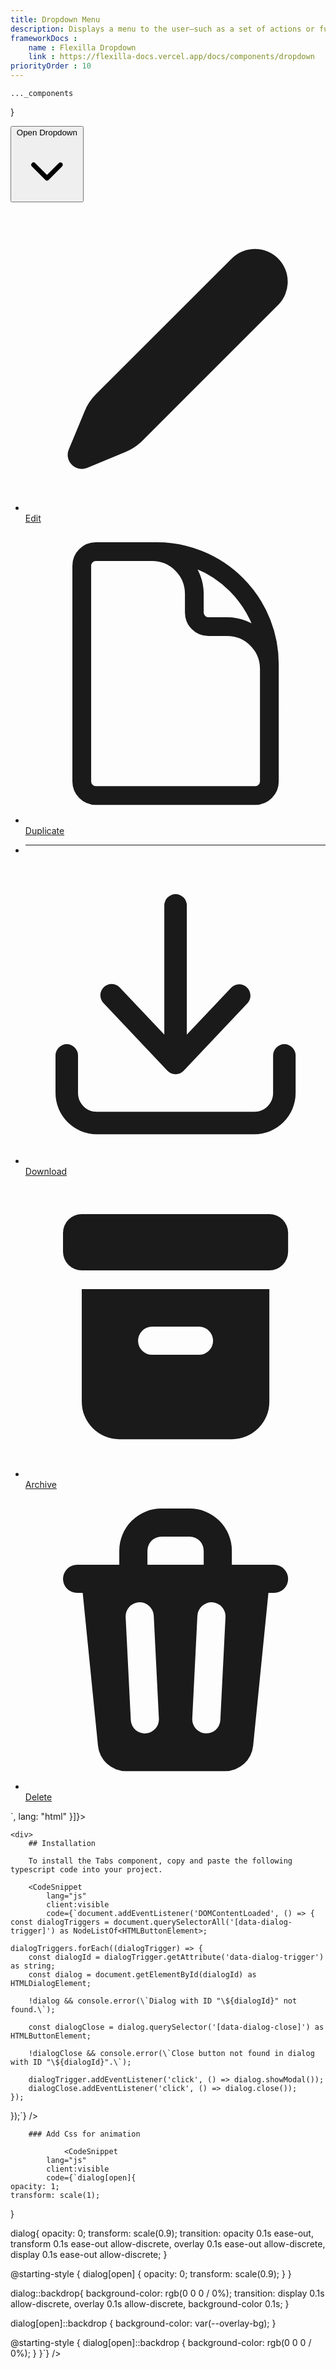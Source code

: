 ```yaml
---
title: Dropdown Menu
description: Displays a menu to the user—such as a set of actions or functions—triggered by a button.
frameworkDocs : 
    name : Flexilla Dropdown
    link : https://flexilla-docs.vercel.app/docs/components/dropdown
priorityOrder : 10
---
```



    ..._components
}

<div className="space-y-20">
    <PreviewBlock codeBlocks={
              [{
            code:`<div>
    <button data-dropdown-trigger data-dropdown-id="myDropdown" class="btn variant-outlined sz-md">
        <span class="btn-label">Open Dropdown</span>
        <svg xmlns="http://www.w3.org/2000/svg" viewBox="0 0 20 20" fill="currentColor" class="size-4">
            <path fill-rule="evenodd" d="M5.22 8.22a.75.75 0 0 1 1.06 0L10 11.94l3.72-3.72a.75.75 0 1 1 1.06 1.06l-4.25 4.25a.75.75 0 0 1-1.06 0L5.22 9.28a.75.75 0 0 1 0-1.06Z" clip-rule="evenodd"></path>
        </svg>
    </button>
    <ul role="menu" id="myDropdown" tabindex="-1" aria-labelledby="menubutton1" aria-activedescendant="mi1" class="bg-ui invisible fixed left-[--fx-popper-placement-x] top-[--fx-popper-placement-y] z-50 w-40 overflow-hidden rounded-[calc(var(--btn-radius)+0.25rem)] border p-1 shadow-lg data-[state=open]:visible data-[state=open]:opacity-100">
        <li id="mi1" role="menuitem">
            <a href="#" class="btn sz-md justify-start hover:bg-primary-600 hover:text-white">
                <svg xmlns="http://www.w3.org/2000/svg" viewBox="0 0 16 16" fill="currentColor" class="size-4">
                    <path fill-rule="evenodd" d="M11.013 2.513a1.75 1.75 0 0 1 2.475 2.474L6.226 12.25a2.751 2.751 0 0 1-.892.596l-2.047.848a.75.75 0 0 1-.98-.98l.848-2.047a2.75 2.75 0 0 1 .596-.892l7.262-7.261Z" clip-rule="evenodd"></path>
                </svg>
                Edit
            </a>
        </li>
        <li id="mi2" role="menuitem">
            <a href="#" class="btn sz-md justify-start hover:bg-primary-600 hover:text-white">
                <svg xmlns="http://www.w3.org/2000/svg" fill="none" viewBox="0 0 24 24" stroke-width="1.5" stroke="currentColor" class="size-4">
                    <path stroke-linecap="round" stroke-linejoin="round" d="M19.5 14.25v-2.625a3.375 3.375 0 0 0-3.375-3.375h-1.5A1.125 1.125 0 0 1 13.5 7.125v-1.5a3.375 3.375 0 0 0-3.375-3.375H8.25m2.25 0H5.625c-.621 0-1.125.504-1.125 1.125v17.25c0 .621.504 1.125 1.125 1.125h12.75c.621 0 1.125-.504 1.125-1.125V11.25a9 9 0 0 0-9-9Z"></path>
                </svg>
                Duplicate
            </a>
        </li>
        <li class="mx-3.5 my-1">
            <hr />
        </li>
        <li id="mi2" role="menuitem">
            <a href="#" class="btn sz-md justify-start hover:bg-primary-600 hover:text-white">
                <svg xmlns="http://www.w3.org/2000/svg" viewBox="0 0 20 20" fill="currentColor" class="size-4">
                    <path d="M10.75 2.75a.75.75 0 0 0-1.5 0v8.614L6.295 8.235a.75.75 0 1 0-1.09 1.03l4.25 4.5a.75.75 0 0 0 1.09 0l4.25-4.5a.75.75 0 0 0-1.09-1.03l-2.955 3.129V2.75Z"></path>
                    <path d="M3.5 12.75a.75.75 0 0 0-1.5 0v2.5A2.75 2.75 0 0 0 4.75 18h10.5A2.75 2.75 0 0 0 18 15.25v-2.5a.75.75 0 0 0-1.5 0v2.5c0 .69-.56 1.25-1.25 1.25H4.75c-.69 0-1.25-.56-1.25-1.25v-2.5Z"></path>
                </svg>
                Download
            </a>
        </li>
        <li id="mi3" role="menuitem">
            <a href="#" class="btn sz-md justify-start hover:bg-primary-600 hover:text-white">
                <svg xmlns="http://www.w3.org/2000/svg" viewBox="0 0 16 16" fill="currentColor" class="size-4">
                    <path d="M3 2a1 1 0 0 0-1 1v1a1 1 0 0 0 1 1h10a1 1 0 0 0 1-1V3a1 1 0 0 0-1-1H3Z"></path>
                    <path fill-rule="evenodd" d="M3 6h10v6a2 2 0 0 1-2 2H5a2 2 0 0 1-2-2V6Zm3 2.75A.75.75 0 0 1 6.75 8h2.5a.75.75 0 0 1 0 1.5h-2.5A.75.75 0 0 1 6 8.75Z" clip-rule="evenodd"></path>
                </svg>
                Archive
            </a>
        </li>
        <li id="mi2" role="menuitem">
            <a href="#" class="btn sz-md justify-start hover:bg-primary-600 hover:text-white">
                <svg xmlns="http://www.w3.org/2000/svg" viewBox="0 0 16 16" fill="currentColor" class="size-4">
                    <path
                        fill-rule="evenodd"
                        d="M5 3.25V4H2.75a.75.75 0 0 0 0 1.5h.3l.815 8.15A1.5 1.5 0 0 0 5.357 15h5.285a1.5 1.5 0 0 0 1.493-1.35l.815-8.15h.3a.75.75 0 0 0 0-1.5H11v-.75A2.25 2.25 0 0 0 8.75 1h-1.5A2.25 2.25 0 0 0 5 3.25Zm2.25-.75a.75.75 0 0 0-.75.75V4h3v-.75a.75.75 0 0 0-.75-.75h-1.5ZM6.05 6a.75.75 0 0 1 .787.713l.275 5.5a.75.75 0 0 1-1.498.075l-.275-5.5A.75.75 0 0 1 6.05 6Zm3.9 0a.75.75 0 0 1 .712.787l-.275 5.5a.75.75 0 0 1-1.498-.075l.275-5.5a.75.75 0 0 1 .786-.711Z"
                        clip-rule="evenodd"></path>
                </svg>
                Delete
            </a>
        </li>
    </ul>
</div>`,
              lang: "html"
          }]}>
        <DropdownMenu />
    </PreviewBlock>

    <div>
        ## Installation

        To install the Tabs component, copy and paste the following typescript code into your project.

        <CodeSnippet
            lang="js"
            client:visible
            code={`document.addEventListener('DOMContentLoaded', () => {
    const dialogTriggers = document.querySelectorAll('[data-dialog-trigger]') as NodeListOf<HTMLButtonElement>;

    dialogTriggers.forEach((dialogTrigger) => {
        const dialogId = dialogTrigger.getAttribute('data-dialog-trigger') as string;
        const dialog = document.getElementById(dialogId) as HTMLDialogElement;

        !dialog && console.error(\`Dialog with ID "\${dialogId}" not found.\`);

        const dialogClose = dialog.querySelector('[data-dialog-close]') as HTMLButtonElement;

        !dialogClose && console.error(\`Close button not found in dialog with ID "\${dialogId}".\`);

        dialogTrigger.addEventListener('click', () => dialog.showModal());
        dialogClose.addEventListener('click', () => dialog.close());
    });
});`} />

        ### Add Css for animation

                <CodeSnippet
            lang="js"
            client:visible
            code={`dialog[open]{
    opacity: 1;
    transform: scale(1);
}

dialog{
    opacity: 0;
    transform: scale(0.9);
    transition:
        opacity 0.1s ease-out,
        transform 0.1s ease-out allow-discrete,
        overlay 0.1s ease-out allow-discrete,
        display 0.1s ease-out allow-discrete;
}

@starting-style {
    dialog[open] {
        opacity: 0;
        transform: scale(0.9);
    }
}

dialog::backdrop{
    background-color: rgb(0 0 0 / 0%);
    transition:
        display 0.1s allow-discrete,
        overlay 0.1s allow-discrete,
        background-color 0.1s;
}

dialog[open]::backdrop {
    background-color: var(--overlay-bg);
}

@starting-style {
    dialog[open]::backdrop {
        background-color: rgb(0 0 0 / 0%);
    }
}`} />
    </div>
</div>
